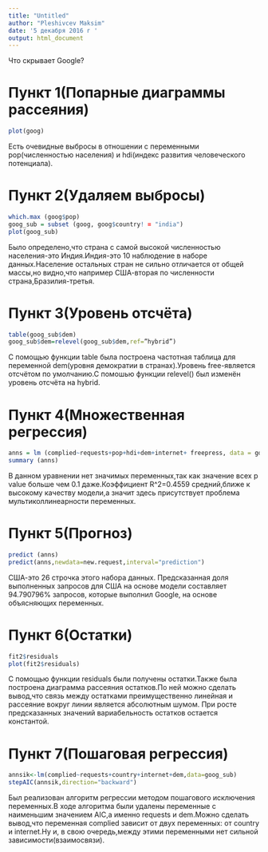 ---
title: "Untitled"
author: "Pleshivcev Maksim"
date: '5 декабря 2016 г '
output: html_document
---

Что скрывает Google?

# Пункт 1(Попарные диаграммы рассеяния)
```{r goog}
plot(goog)
```
Есть очевидные выбросы в отношении с переменными pop(численностью населения) и hdi(индекс развития человеческого потенциала).


# Пункт 2(Удаляем выбросы)
```{r goog}
which.max (goog$pop)
goog_sub = subset (goog, goog$country! = "india")
plot(goog_sub)
```
Было определено,что страна с самой высокой численностью населения-это Индия.Индия-это 10 наблюдение в наборе данных.Население остальных стран не сильно отличается от общей массы,но видно,что например США-вторая по численности страна,Бразилия-третья.

# Пункт 3(Уровень отсчёта) 
```{r}
table(goog_sub$dem)
goog_sub$dem=relevel(goog_sub$dem,ref=”hybrid”)
```
С помощью функции table была построена частотная таблица для переменной dem(уровня демократии в странах).Уровень free-является отсчётом по умолчанию.С помошью функции relevel() был изменён уровень отсчёта на hybrid.

# Пункт 4(Множественная регрессия)
```{r}
anns = lm (complied~requests+pop+hdi+dem+internet+ freepress, data = goog_sub)
summary (anns)
```
В данном уравнении нет значимых переменных,так как значение всех p value больше чем 0.1 даже.Коэффициент R^2=0.4559 средний,ближе к высокому качеству модели,а значит здесь присутствует проблема мультиколлинеарности переменных.

# Пункт 5(Прогноз)
```{r}
predict (anns)
predict(anns,newdata=new.request,interval="prediction")
```
США-это 26 строчка этого набора данных. Предсказанная доля выполненных запросов для США на основе модели составляет 94.790796% запросов, которые выполнил Google, на основе объясняющих переменных.

# Пункт 6(Остатки)
```{r}
fit2$residuals
plot(fit2$residuals)
```
С помощью функции residuals были получены остатки.Также была построена диаграмма рассеяния остатков.По ней можно сделать вывод,что связь между остатками преимущественно линейная и рассеяние вокруг линии является абсолютным шумом. При росте предсказанных значений вариабельность остатков остается константой.

# Пункт 7(Пошаговая регрессия) 
```{r}
annsik<-lm(complied~requests+country+internet+dem,data=goog_sub)
stepAIC(annsik,direction="backward")
```
Был реализован алгоритм регрессии методом пошагового исключения переменных.В ходе алгоритма были удалены переменные с наименьшим значением AIC,а именно requests и dem.Можно сделать вывод,что переменная complied зависит от двух переменных: от country и internet.Ну и, в свою очередь,между этими переменными нет сильной зависимости(взаимосвязи).
